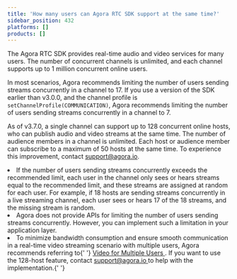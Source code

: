 ```yaml
---
title: 'How many users can Agora RTC SDK support at the same time?'
sidebar_position: 432
platforms: []
products: []
---
```



The Agora RTC SDK provides real-time audio and video services for many users. The number of concurrent channels is unlimited, and each channel supports up to 1 million concurrent online users.

In most scenarios, Agora recommends limiting the number of users sending streams concurrently in a channel to 17. If you use a version of the SDK earlier than v3.0.0, and the channel profile is `setChannelProfile(COMMUNICATION)`, Agora recommends limiting the number of users sending streams concurrently in a channel to 7.

As of v3.7.0, a single channel can support up to 128 concurrent online hosts, who can publish audio and video streams at the same time. The number of audience members in a channel is unlimited. Each host or audience member can subscribe to a maximum of 50 hosts at the same time. To experience this improvement, contact [support@agora.io](mailto:support@agora.io).

<div class="alert note">
  <li>
    If the number of users sending streams concurrently exceeds the recommended limit, each user in
    the channel only sees or hears streams equal to the recommended limit, and these streams are
    assigned at random for each user. For example, if 18 hosts are sending streams concurrently in a
    live streaming channel, each user sees or hears 17 of the 18 streams, and the missing stream is
    random.
  </li>
  <li>
    Agora does not provide APIs for limiting the number of users sending streams concurrently.
    However, you can implement such a limitation in your application layer.
  </li>
  <li>
    To minimize bandwidth consumption and ensure smooth communication in a real-time video streaming
    scenario with multiple users, Agora recommends referring to{' '}
    <a href="https://docs.agora.io/en/Interactive%20Broadcast/multi_user_video?platform=All%20Platforms">
      Video for Multiple Users
    </a>
    . If you want to use the 128-host feature, contact <a href="mailto:support@agora.io">
      support@agora.io
    </a> to help with the implementation.{' '}
  </li>
</div>
